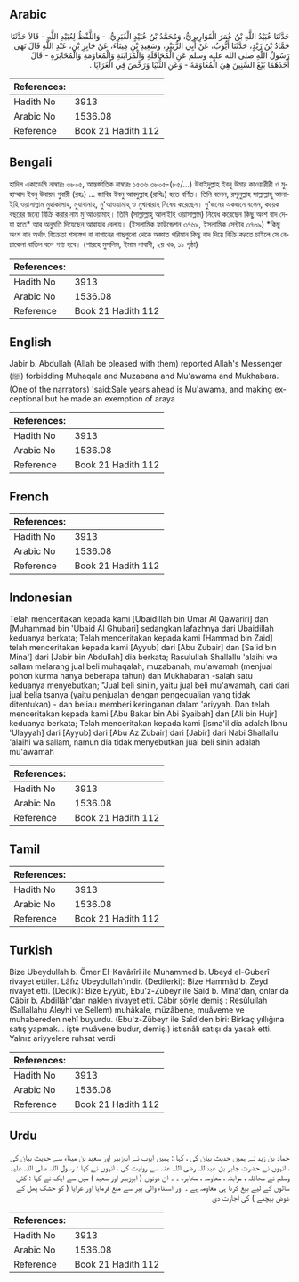 ## Arabic


<div dir="rtl" lang="ar" style={{fontSize:'larger',backgroundColor:'#f8f9fa',padding:20}}>
حَدَّثَنَا عُبَيْدُ اللَّهِ بْنُ عُمَرَ الْقَوَارِيرِيُّ، وَمُحَمَّدُ بْنُ عُبَيْدٍ الْغُبَرِيُّ، - وَاللَّفْظُ لِعُبَيْدِ اللَّهِ - قَالاَ حَدَّثَنَا حَمَّادُ بْنُ زَيْدٍ، حَدَّثَنَا أَيُّوبُ، عَنْ أَبِي الزُّبَيْرِ، وَسَعِيدِ بْنِ مِينَاءَ، عَنْ جَابِرِ بْنِ، عَبْدِ اللَّهِ قَالَ نَهَى رَسُولُ اللَّهِ صلى الله عليه وسلم عَنِ الْمُحَاقَلَةِ وَالْمُزَابَنَةِ وَالْمُعَاوَمَةِ وَالْمُخَابَرَةِ - قَالَ أَحَدُهُمَا بَيْعُ السِّنِينَ هِيَ الْمُعَاوَمَةُ - وَعَنِ الثُّنْيَا وَرَخَّصَ فِي الْعَرَايَا ‏.‏
</div>
<div style={{backgroundColor:'#f8f9fa',padding:20, marginBottom: 10}}><table> <thead> <tr> <th>References:</th> <th></th> </tr> </thead> <tbody><tr><td>Hadith No</td><td>3913</td></tr><tr><td>Arabic No</td><td>1536.08</td></tr><tr><td>Reference</td><td>Book 21 Hadith 112</td></tr></tbody></table></div>

## Bengali


<div dir="ltr" lang="bn" style={{fontSize:'larger',backgroundColor:'#f8f9fa',padding:20}}>
হাদিস একাডেমি নাম্বারঃ ৩৮০৫, আন্তর্জাতিক নাম্বারঃ ১৫৩৬ ৩৮০৫-(৮৫/...) উবাইদুল্লাহ ইবনু উমার কাওয়ারীরী ও মুহাম্মাদ ইবনু উবায়দ গুবারী (রহঃ) ... জাবির ইবনু আবদুল্লাহ (রাযিঃ) হতে বর্ণিত। তিনি বলেন, রসূলুল্লাহ সাল্লাল্লাহু আলাইহি ওয়াসাল্লাম মুহাকালাহ, মুযাবানাহ, মু'আওয়ামাহ্ ও মুখাবারাহ নিষেধ করেছেন। দু'জনের একজনে বলেন, কয়েক বছরের জন্যে বিক্রি করার নাম মু'আওয়ামাহ। তিনি (সাল্লাল্লাহু আলাইহি ওয়াসাল্লাম) নিযেধ করেছেন কিছু অংশ বাদ দেয়া হতে* আর অনুমতি দিয়েছেন আরায়ার বেলায়। (ইসলামিক ফাউন্ডেশন ৩৭৬৯, ইসলামিক সেন্টার ৩৭৬৯) *কিছু অংশ বাদ অর্থাৎ বিক্রেতা শস্যস্তপ বা বাগানের গাছগুলো থেকে অজ্ঞাত পরিমান কিছু বাদ দিয়ে বিক্রি করতে চাইলে সে বেচাকেনা বাতিল বলে গণ্য হবে। (শারহে মুসলিম, ইমাম নাবাবী, ২য় খণ্ড, ১১ পৃষ্ঠা)
</div>
<div style={{backgroundColor:'#f8f9fa',padding:20, marginBottom: 10}}><table> <thead> <tr> <th>References:</th> <th></th> </tr> </thead> <tbody><tr><td>Hadith No</td><td>3913</td></tr><tr><td>Arabic No</td><td>1536.08</td></tr><tr><td>Reference</td><td>Book 21 Hadith 112</td></tr></tbody></table></div>

## English


<div dir="ltr" lang="en" style={{fontSize:'larger',backgroundColor:'#f8f9fa',padding:20}}>
Jabir b. Abdullah (Allah be pleased with them) reported Allah's Messenger (ﷺ) forbidding Muhaqala and Muzabana and Mu'awama and Mukhabara. (One of the narrators) 'said:Sale years ahead is Mu'awama, and making exceptional but he made an exemption of araya
</div>
<div style={{backgroundColor:'#f8f9fa',padding:20, marginBottom: 10}}><table> <thead> <tr> <th>References:</th> <th></th> </tr> </thead> <tbody><tr><td>Hadith No</td><td>3913</td></tr><tr><td>Arabic No</td><td>1536.08</td></tr><tr><td>Reference</td><td>Book 21 Hadith 112</td></tr></tbody></table></div>

## French


<div dir="ltr" lang="fr" style={{fontSize:'larger',backgroundColor:'#f8f9fa',padding:20}}>

</div>
<div style={{backgroundColor:'#f8f9fa',padding:20, marginBottom: 10}}><table> <thead> <tr> <th>References:</th> <th></th> </tr> </thead> <tbody><tr><td>Hadith No</td><td>3913</td></tr><tr><td>Arabic No</td><td>1536.08</td></tr><tr><td>Reference</td><td>Book 21 Hadith 112</td></tr></tbody></table></div>

## Indonesian


<div dir="ltr" lang="id" style={{fontSize:'larger',backgroundColor:'#f8f9fa',padding:20}}>
Telah menceritakan kepada kami [Ubaidillah bin Umar Al Qawariri] dan [Muhammad bin 'Ubaid Al Ghubari] sedangkan lafazhnya dari Ubaidillah keduanya berkata; Telah menceritakan kepada kami [Hammad bin Zaid] telah menceritakan kepada kami [Ayyub] dari [Abu Zubair] dan [Sa'id bin Mina'] dari [Jabir bin Abdullah] dia berkata; Rasulullah Shallallu 'alaihi wa sallam melarang jual beli muhaqalah, muzabanah, mu'awamah (menjual pohon kurma hanya beberapa tahun) dan Mukhabarah -salah satu keduanya menyebutkan; "Jual beli siniin, yaitu jual beli mu'awamah, dari dari jual belia tsanya (yaitu penjualan dengan pengecualian yang tidak ditentukan) - dan beliau memberi keringanan dalam 'ariyyah. Dan telah menceritakan kepada kami [Abu Bakar bin Abi Syaibah] dan [Ali bin Hujr] keduanya berkata; Telah menceritakan kepada kami [Isma'il dia adalah Ibnu 'Ulayyah] dari [Ayyub] dari [Abu Az Zubair] dari [Jabir] dari Nabi Shallallu 'alaihi wa sallam, namun dia tidak menyebutkan jual beli sinin adalah mu'awamah
</div>
<div style={{backgroundColor:'#f8f9fa',padding:20, marginBottom: 10}}><table> <thead> <tr> <th>References:</th> <th></th> </tr> </thead> <tbody><tr><td>Hadith No</td><td>3913</td></tr><tr><td>Arabic No</td><td>1536.08</td></tr><tr><td>Reference</td><td>Book 21 Hadith 112</td></tr></tbody></table></div>

## Tamil


<div dir="ltr" lang="ta" style={{fontSize:'larger',backgroundColor:'#f8f9fa',padding:20}}>

</div>
<div style={{backgroundColor:'#f8f9fa',padding:20, marginBottom: 10}}><table> <thead> <tr> <th>References:</th> <th></th> </tr> </thead> <tbody><tr><td>Hadith No</td><td>3913</td></tr><tr><td>Arabic No</td><td>1536.08</td></tr><tr><td>Reference</td><td>Book 21 Hadith 112</td></tr></tbody></table></div>

## Turkish


<div dir="ltr" lang="tr" style={{fontSize:'larger',backgroundColor:'#f8f9fa',padding:20}}>
Bize Ubeydullah b. Ömer EI-Kavârîrî ile Muhammed b. Ubeyd el-Guberî rivayet ettiler. Lâfız Ubeydullah'ındir. (Dedilerki): Bize Hammâd b. Zeyd rivayet etti. (Dediki): Bize Eyyûb, Ebu'z-Zübeyr ile Saîd b. Mînâ'dan, onlar da Câbir b. Abdillâh'dan naklen rivayet etti. Câbir şöyle demiş : Resûlullah (Sallallahu Aleyhi ve Sellem) muhâkale, müzâbene, muâveme ve muhabereden nehî buyurdu. (Ebu'z-Zübeyr ile Saîd'den biri: Birkaç yıllığına satış yapmak... işte muâvene budur, demiş.) istisnâlı satışı da yasak etti. Yalnız ariyyelere ruhsat verdi
</div>
<div style={{backgroundColor:'#f8f9fa',padding:20, marginBottom: 10}}><table> <thead> <tr> <th>References:</th> <th></th> </tr> </thead> <tbody><tr><td>Hadith No</td><td>3913</td></tr><tr><td>Arabic No</td><td>1536.08</td></tr><tr><td>Reference</td><td>Book 21 Hadith 112</td></tr></tbody></table></div>

## Urdu


<div dir="rtl" lang="ur" style={{fontSize:'larger',backgroundColor:'#f8f9fa',padding:20}}>
حماد بن زید نے ہمیں حدیث بیان کی ، کہا : ہمیں ایوب نے ابوزبیر اور سعید بن میناء سے حدیث بیان کی ، انہوں نے حضرت جابر بن عبداللہ رضی اللہ عنہ سے روایت کی ، انہوں نے کہا : رسول اللہ صلی اللہ علیہ وسلم نے محاقلہ ، مزابنہ ، معاومہ ، مخابرہ ۔ ۔ ان دونوں ( ابوزبیر اور سعید ) میں سے ایک نے کہا : کئی سالوں کے لیے بیع کرنا ہی معاومہ ہے ۔ اور استثاء والی بیر سے منع فرمایا اور عرایا ( کو خشک پھل کے عوض بیچنے ) کی اجازت دی
</div>
<div style={{backgroundColor:'#f8f9fa',padding:20, marginBottom: 10}}><table> <thead> <tr> <th>References:</th> <th></th> </tr> </thead> <tbody><tr><td>Hadith No</td><td>3913</td></tr><tr><td>Arabic No</td><td>1536.08</td></tr><tr><td>Reference</td><td>Book 21 Hadith 112</td></tr></tbody></table></div>
